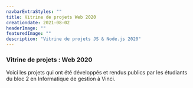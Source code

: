 ```yaml
---
navbarExtraStyles: ""
title: Vitrine de projets Web 2020
creationdate: 2021-08-02
headerImage: ""
featuredImage: ""
description: "Vitrine de projets JS & Node.js 2020"
---
```


<Section className="pb-3">
  <Content>
    <h3 className="">Vitrine de projets : Web 2020</h3>
    <p className="pt-3 pb-3">
      Voici les projets qui ont été développés et rendus publics par les étudiants du bloc 2 en Informatique de gestion à Vinci.
    </p>
    <PublicProjectsView projectGroupName="Web2 2020" />
  </Content>
</Section>
